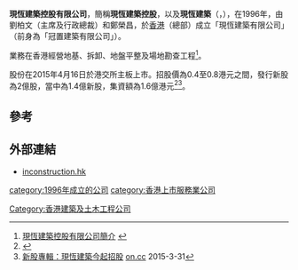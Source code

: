 '''現恆建築控股有限公司'''，簡稱'''現恆建築控股'''，以及'''現恆建築'''（'''{{lang-en|In Construction Holdings Limited}}'''，{{hkex|1500}}），在1996年，由劉柏文（主席及行政總裁）和鄭榮昌，於[[香港|香港]]（總部）成立「現恆建築有限公司」（前身為「冠置建築有限公司」）。

業務在香港經營地基、拆卸、地盤平整及場地勘查工程<ref>[http://www.inconstruction.hk/coprofile.php 現恆建築控股有限公司簡介] {{webarchive|url=https://web.archive.org/web/20150419131757/http://www.inconstruction.hk/coprofile.php |date=2015-04-19 }}</ref>。

股份在2015年4月16日於港交所主板上市。招股價為0.4至0.8港元之間，發行新股為2億股，當中為1.4億新股，集資額為1.6億港元<ref>{{Cite web |url=http://www.inconstruction.hk/cntfiles/notice/notice_2_99.pdf |title=現恆建築控股有限公司招股資料 |access-date=2015-04-12 |archive-url=https://web.archive.org/web/20150924034206/http://www.inconstruction.hk/cntfiles/notice/notice_2_99.pdf |archive-date=2015-09-24 |dead-url=yes }}</ref><ref>[http://www.on.cc/hk/bkn/cnt/finance/20150331/bkn-20150331075203647-0331_00842_001.html?eventid=4028810746381ccb014647de13ad6139&eventsection=hk_finance 新股專輯：現恆建築今起招股] {{Wayback|url=http://www.on.cc/hk/bkn/cnt/finance/20150331/bkn-20150331075203647-0331_00842_001.html?eventid=4028810746381ccb014647de13ad6139&eventsection=hk_finance |date=20150924060424 }}[[on.cc|on.cc]] 2015-3-31</ref>。

==參考==
{{reflist}}

==外部連結==
*[http://www.inconstruction.hk/ inconstruction.hk] {{Wayback|url=http://www.inconstruction.hk/ |date=20141220152546 }}

[[Category:香港建築及土木工程公司|Category:香港建築及土木工程公司]]
[[category:1996年成立的公司|category:1996年成立的公司]]
[[category:香港上市服務業公司|category:香港上市服務業公司]]